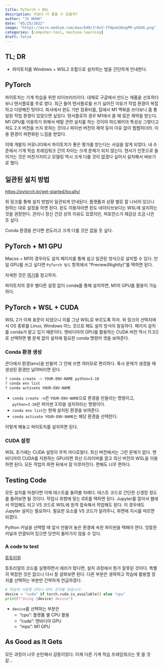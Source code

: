 ```yaml
---
title: PyTorch + WSL
description: 이보다 더 좋을 수 있을까? 
author: "JS HUHH"
date: "05/25/2022"
image: "https://miro.medium.com/max/649/1*6sV-YTdpob36egPM-yXGXA.png"
categories: [computer-tool, machine-learning]
draft: false 
---
```


## TL; DR

- 파이토치를 Windows + WSL2 조합으로 설치하는 법을 간단하게 안내한다. 

## PyTorch 

파이토치는 기계 학습을 위한 라이브러리이다. 대체로 구글에서 만드는 제품을 선호하다보니 텐서플로를 주로 썼다. 최근 들어 텐서플로를 쓰기 싫어진 이유가 작업 환경이 복잡하고 다양해진 탓이다. 회사에서 윈도 기반 컴퓨터를, 집에서 M1 맥북을 쓰다보니 좀 통일된 작업 환경이 있었으면 싶었다. 
텐서플로의 경우 M1에서 쓸 때 많은 제약을 받는다. M1 GPU를 이용하기 위해서 메탈 관련 설치를 하는 것이야 하드웨어의 특성상 그렇다고 쳐도 2.X 버전을 쓰지 못하는 것이나 파이썬 버전의 제약 등이 이유 없이 찜찜하더라. 이용 환경이 파편화된 느낌을 받았다. 

이때 개발자 커뮤니티에서 파이토치가 좋은 평가를 받는다는 사실을 알게 되었다. 내 수준에서 기계 학습 프레임워크 간의 차이는 크게 문제가 되지 않는다. 텐서가 인풋으로 들어가는 것은 마찬가지이고 모델링 역시 크게 다를 것이 없겠다 싶어서 설치해서 써보기로 했다. 

## 일관된 설치 방법 

[https://pytorch.kr/get-started/locally/](https://pytorch.kr/get-started/locally/) 

위 링크를 통해 설치 방법이 일관되게 안내된다. 플랫폼과 상황 별로 잘 나뉘어 있으니 원하는 대로 설정을 하면 된다. 윈도 이용자라면 윈도 네이티브보다는 WSL에 설치하는 것을 권장한다. 관리나 정신 건강 상의 이유도 있겠지만, 퍼포먼스가 체감상 조금 나은 듯 싶다. 

:::{.column-margin}
Conda 환경을 쓴다면 윈도라고 크게 다를 것은 없을 듯 싶다. 
:::

## PyTorch + M1 GPU

Macos + M1의 경우라도 설치 페이지를 통해 쉽고 일관된 방식으로 설치할 수 있다. 만일 GPU를 쓰고 싶다면 `PyTorch 빌드` 항목에서 "Preview(Nightly)"를 택하면 된다. 

:::{.column-margin}
자세한 것은 [여기](https://discuss.pytorch.kr/t/apple-m1-gpu/286#preview-3)를 참고하자.
:::

파이토치의 경우 별다른 설정 없이 conda를 통해 설치하면, M1의 GPU를 활용이 가능하다. 

## PyTorch + WSL + CUDA

WSL 2가 이제 표준이 되었으니 이를 그냥 WSL로 부르도록 하자. 위 링크의 선택지에서 OS 종류를 Linux, Windows 어느 것으로 해도 설치 방식이 동일하다. 패키지 설치를 conda가 맡고 있기 때문이다. 엔비디아의 GPU를 활용하는 CUDA 버전 역시 11.3으로 선택하면 별 문제 없이 설치에 필요한 conda 명령어 셋을 보여준다. 

### Conda 환경 생성 

콘다에서 환경(env)을 만들어 그 안에 쓰면 여러모로 편리하다. 혹시 문제가 생겼을 때 생성된 환경만 날려버리면 된다. 

```bash
? conda create -n YOUR-ENV-NAME python=3.10
? conda env list 
? conda activate YOUR-ENV-NAME
```

- `conda create -n`은 `YOUR-ENV-NAME`으로 환경을 만들라는 명령이고, `python=3.10`은 파이썬 3.10을 설치하라는 명령이다.
- `conda env list`는 현재 설치된 환경을 보여준다.
- `conda activate YOUR-ENV-NAME`는 해당 환경을 선택한다.

이렇게 해놓고 파이토치를 설치하면 된다. 

### CUDA 설정 

WSL 초기에는 CUDA 설정이 무척 까다로웠다. 최신 버전에서는 그런 문제가 없다. 엔비디아의 CUDA를 지원하는 GPU라면 최신 드라이버를 깔고 최신 버전의 WSL을 이용하면 된다. 모든 작업이 화면 뒤에서 잘 이루어진다. 편해도 너무 편하다. 

## Testing Code 

모든 설치를 마쳤다면 이제 테스트를 돌려볼 차례다. 테스트 코드로 간단한 신경망 정도를 돌려보면 될 것이다. 작업시 취향에 맞는 IDE를 택하면 된다. Jupyter를 깔아서 웹에서 작업해도 되고 VS 코드로 WSL에 원격 접속해서 작업해도 된다. 이 경우에도 Jupyter 설치는 필요하다. 필요한 요소를 VS 코드가 알려주니, 화면에 지시를 따르면 되겠다. 

Python 커널을 선택할 때 앞서 만들어 놓은 환경에 속한 파이썬을 택해야 한다. 엉뚱한 커널과 연결되어 있으면 당연히 돌아가지 않을 수 있다. 

### A code to test

[튜토리얼](https://tutorials.pytorch.kr/beginner/basics/quickstart_tutorial.html)

튜토리얼의 코드를 실행하면서 에러가 떴다면, 설치 과정에서 뭔가 잘못된 것이다. 특별히 복잡한 것은 없으니 다시 잘 살펴보면 된다. 다른 부분은 생략하고 학습에 활용할 장치를 선택하는 부분만 간략하게 언급하겠다. 

```python
# 학습에 사용할 CPU나 GPU 장치를 얻습니다.
device = "cuda" if torch.cuda.is_available() else "cpu"
print(f"Using {device} device")
```

- `device`를 선택하는 부분은 
    - "cpu": 플랫폼 별 CPU 활용
    - "cuda": 엔비디아 GPU 
    - "mps": M1 GPU 

##  As Good as It Gets

모든 과정이 너무 순탄해서 감동이었다. 이제 다른 기계 학습 프레임워크는 못 쓸 것 같... 




